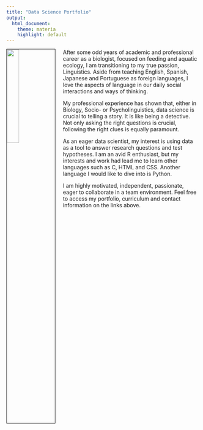 ---
title: "Data Science Portfolio"
output: 
  html_document:
    theme: materia
    highlight: default
---
<img src="images/IMG_2923.jpg" style="width:25%; border:1px solid; margin-right: 20px" align="left">

After some odd years of academic and professional career as a biologist, focused on feeding and aquatic ecology, I am transitioning to my true passion, Linguistics. Aside from teaching English, Spanish, Japanese and Portuguese as foreign languages, I love the aspects of language in our daily social interactions and ways of thinking. 

My professional experience has shown that, either in Biology, Socio- or Psycholinguistics, data science is crucial to telling a story. It is like being a detective. Not only asking the right questions is crucial, following the right clues is equally paramount.  

As an eager data scientist, my interest is using data as a tool to answer research questions and test hypotheses. I am an avid R enthusiast, but my interests and work had lead me to learn other languages such as C, HTML and CSS. Another language I would like to dive into is Python.

I am highly motivated, independent, passionate, eager to collaborate in a team environment. Feel free to access my portfolio, curriculum and contact information on the links above.
